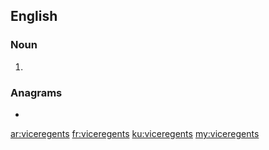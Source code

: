==English==

===Noun===
{{head|en|noun plural form}}

# {{plural of|viceregent|lang=en}}

===Anagrams===
* {{l|en|vicegerents}}

[[ar:viceregents]]
[[fr:viceregents]]
[[ku:viceregents]]
[[my:viceregents]]